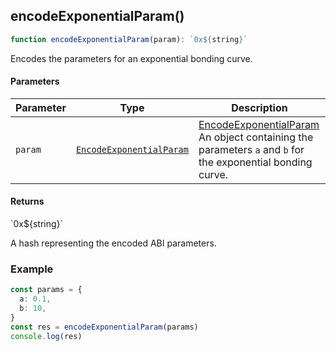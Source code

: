

<a id="encodeExponentialParam"></a>

## encodeExponentialParam()

```ts copy
function encodeExponentialParam(param): `0x${string}`
```

Encodes the parameters for an exponential bonding curve.

#### Parameters

| Parameter | Type | Description |
| ------ | ------ | ------ |
| `param` | [`EncodeExponentialParam`](../types.mdx#EncodeExponentialParam) | [EncodeExponentialParam](../types.mdx#EncodeExponentialParam) An object containing the parameters `a` and `b` for the exponential bonding curve. |

#### Returns

\`0x$\{string\}\`

A hash representing the encoded ABI parameters.

### Example

```ts copy
const params = {
  a: 0.1,
  b: 10,
}
const res = encodeExponentialParam(params)
console.log(res)
```
